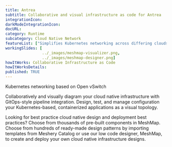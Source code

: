 ```yaml
---
title: Antrea
subtitle: Collaborative and visual infrastructure as code for Antrea
integrationIcon: 
darkModeIntegrationIcon: 
docURL: 
category: Runtime
subcategory: Cloud Native Network
featureList: ["Simplifies Kubernetes networking across differing clouds and operating systems.","Designed to ease deployment, operations and troubleshooting.","Supports advanced network use cases like kernel bypass and network service mesh."]
workingSlides: [
				../_images/meshmap-visualizer.png,
				../_images/meshmap-designer.png]
howItWorks: Collaborative Infrastructure as Code
howItWorksDetails: 
published: TRUE
---
```

Kubernetes networking based on Open vSwitch
<p>
    Collaboratively and visually diagram your cloud native infrastructure with GitOps-style pipeline integration. Design, test, and manage configuration your Kubernetes-based, containerized applications as a visual topology.
</p>
<p>
    Looking for best practice cloud native design and deployment best practices? Choose from thousands of pre-built components in MeshMap. Choose from hundreds of ready-made design patterns by importing templates from Meshery Catalog or use our low code designer, MeshMap, to create and deploy your own cloud native infrastructure designs.
</p>